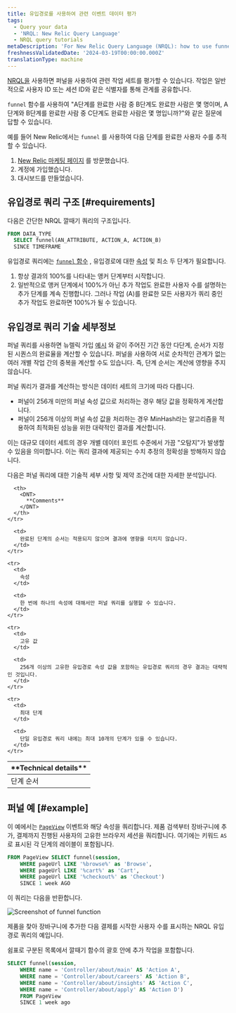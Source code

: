 ```yaml
---
title: 유입경로를 사용하여 관련 이벤트 데이터 평가
tags:
  - Query your data
  - 'NRQL: New Relic Query Language'
  - NRQL query tutorials
metaDescription: 'For New Relic Query Language (NRQL): how to use funnels to understand how many users complete a set of steps in a procedure.'
freshnessValidatedDate: '2024-03-19T00:00:00.000Z'
translationType: machine
---
```


[NRQL을](/docs/query-data/nrql-new-relic-query-language/getting-started/introduction-nrql) 사용하면 퍼널을 사용하여 관련 작업 세트를 평가할 수 있습니다. 작업은 일반적으로 사용자 ID 또는 세션 ID와 같은 식별자를 통해 관계를 공유합니다.

`funnel` 함수를 사용하여 "A단계를 완료한 사람 중 B단계도 완료한 사람은 몇 명이며, A단계와 B단계를 완료한 사람 중 C단계도 완료한 사람은 몇 명입니까?"와 같은 질문에 답할 수 있습니다.

예를 들어 New Relic에서는 `funnel` 를 사용하여 다음 단계를 완료한 사용자 수를 추적할 수 있습니다.

1. [New Relic 마케팅 페이지](https://newrelic.com/platform) 를 방문했습니다.
2. 계정에 가입했습니다.
3. 대시보드를 만들었습니다.

## 유입경로 쿼리 구조 [#requirements]

다음은 간단한 NRQL 깔때기 쿼리의 구조입니다.

```sql
FROM DATA_TYPE 
  SELECT funnel(AN_ATTRIBUTE, ACTION_A, ACTION_B) 
  SINCE TIMEFRAME
```

유입경로 쿼리에는 [`funnel` 함수](/docs/query-data/nrql-new-relic-query-language/getting-started/nrql-syntax-components-functions#func-funnel) , 유입경로에 대한 [속성](/docs/using-new-relic/welcome-new-relic/get-started/glossary#attribute) 및 최소 두 단계가 필요합니다.

1. 항상 결과의 100%를 나타내는 앵커 단계부터 시작합니다.
2. 일반적으로 앵커 단계에서 100%가 아닌 추가 작업도 완료한 사용자 수를 설명하는 추가 단계를 계속 진행합니다. 그러나 작업 (A)를 완료한 모든 사용자가 쿼리 중인 추가 작업도 완료하면 100%가 될 수 있습니다.

## 유입경로 쿼리 기술 세부정보

퍼널 쿼리를 사용하면 뉴렐릭 가입 [예시](#why-matters) 와 같이 주어진 기간 동안 다단계, 순서가 지정된 시퀀스의 완료율을 계산할 수 있습니다. 퍼널을 사용하여 서로 순차적인 관계가 없는 여러 개별 작업 간의 중복을 계산할 수도 있습니다. 즉, 단계 순서는 계산에 영향을 주지 않습니다.

퍼널 쿼리가 결과를 계산하는 방식은 데이터 세트의 크기에 따라 다릅니다.

* 퍼널이 256개 미만의 퍼널 속성 값으로 처리하는 경우 해당 값을 정확하게 계산합니다.
* 퍼널이 256개 이상의 퍼널 속성 값을 처리하는 경우 MinHash라는 알고리즘을 적용하여 최적화된 성능을 위한 대략적인 결과를 계산합니다.

이는 대규모 데이터 세트의 경우 개별 데이터 포인트 수준에서 가끔 "오탐지"가 발생할 수 있음을 의미합니다. 이는 쿼리 결과에 제공되는 수치 추정의 정확성을 방해하지 않습니다.

다음은 퍼널 쿼리에 대한 기술적 세부 사항 및 제약 조건에 대한 자세한 분석입니다.

<table>
  <thead>
    <tr>
      <th style={{ width: "200px" }}>
        <DNT>
          **Technical details**
        </DNT>
      </th>

      <th>
        <DNT>
          **Comments**
        </DNT>
      </th>
    </tr>
  </thead>

  <tbody>
    <tr>
      <td>
        단계 순서
      </td>

      <td>
        완료된 단계의 순서는 적용되지 않으며 결과에 영향을 미치지 않습니다.
      </td>
    </tr>

    <tr>
      <td>
        속성
      </td>

      <td>
        한 번에 하나의 속성에 대해서만 퍼널 쿼리를 실행할 수 있습니다.
      </td>
    </tr>

    <tr>
      <td>
        고유 값
      </td>

      <td>
        256개 이상의 고유한 유입경로 속성 값을 포함하는 유입경로 쿼리의 경우 결과는 대략적인 것입니다.
      </td>
    </tr>

    <tr>
      <td>
        최대 단계
      </td>

      <td>
        단일 유입경로 쿼리 내에는 최대 10개의 단계가 있을 수 있습니다.
      </td>
    </tr>
  </tbody>
</table>

## 퍼널 예 [#example]

이 예에서는 <InlinePopover type="browser"/>[`PageView`](/attribute-dictionary/?event=PageView) 이벤트와 해당 속성을 쿼리합니다. 제품 검색부터 장바구니에 추가, 결제까지 진행된 사용자의 고유한 브라우저 세션을 쿼리합니다. 여기에는 키워드 `AS` 로 표시된 각 단계의 레이블이 포함됩니다.

```sql
FROM PageView SELECT funnel(session, 
    WHERE pageUrl LIKE '%browse%' as 'Browse', 
    WHERE pageUrl LIKE '%cart%' as 'Cart', 
    WHERE pageUrl LIKE '%checkout%' as 'Checkout') 
    SINCE 1 week AGO
```

이 쿼리는 다음을 반환합니다.

<img
  title="crop-insights-funnels.png"
  alt="Screenshot of funnel function"
  src="/images/queries-nrql_screenshot-crop_funnel-NRQL.webp"
/>

<figcaption>
  제품을 찾아 장바구니에 추가한 다음 결제를 시작한 사용자 수를 표시하는 NRQL 유입경로 쿼리의 예입니다.
</figcaption>

쉼표로 구분된 목록에서 깔때기 함수의 괄호 안에 추가 작업을 포함합니다.

```sql
SELECT funnel(session, 
    WHERE name = 'Controller/about/main' AS 'Action A', 
    WHERE name = 'Controller/about/careers' AS 'Action B', 
    WHERE name = 'Controller/about/insights' AS 'Action C', 
    WHERE name = 'Controller/about/apply' AS 'Action D') 
    FROM PageView 
    SINCE 1 week ago
```
